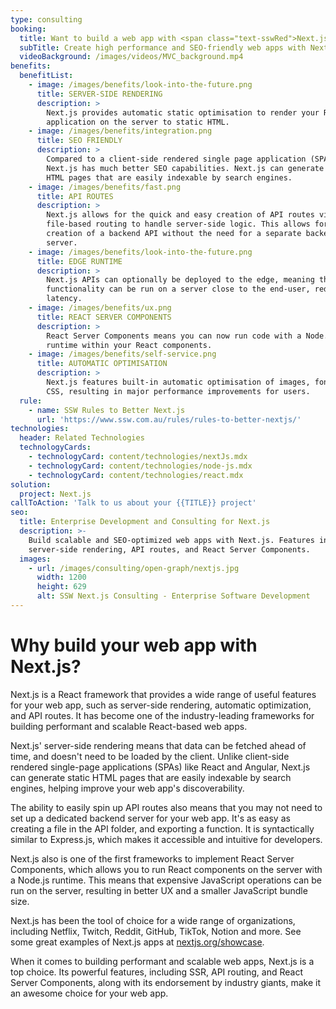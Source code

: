 ```yaml
---
type: consulting
booking:
  title: Want to build a web app with <span class="text-sswRed">Next.js</span>?
  subTitle: Create high performance and SEO-friendly web apps with Next.js
  videoBackground: /images/videos/MVC_background.mp4
benefits:
  benefitList:
    - image: /images/benefits/look-into-the-future.png
      title: SERVER-SIDE RENDERING
      description: >
        Next.js provides automatic static optimisation to render your React 
        application on the server to static HTML.
    - image: /images/benefits/integration.png
      title: SEO FRIENDLY
      description: >
        Compared to a client-side rendered single page application (SPA),
        Next.js has much better SEO capabilities. Next.js can generate static
        HTML pages that are easily indexable by search engines.
    - image: /images/benefits/fast.png
      title: API ROUTES
      description: >
        Next.js allows for the quick and easy creation of API routes via
        file-based routing to handle server-side logic. This allows for the fast
        creation of a backend API without the need for a separate backend
        server.
    - image: /images/benefits/look-into-the-future.png
      title: EDGE RUNTIME
      description: >
        Next.js APIs can optionally be deployed to the edge, meaning that API
        functionality can be run on a server close to the end-user, reducing
        latency.
    - image: /images/benefits/ux.png
      title: REACT SERVER COMPONENTS
      description: >
        React Server Components means you can now run code with a Node.js
        runtime within your React components.
    - image: /images/benefits/self-service.png
      title: AUTOMATIC OPTIMISATION
      description: >
        Next.js features built-in automatic optimisation of images, fonts, and
        CSS, resulting in major performance improvements for users.
  rule:
    - name: SSW Rules to Better Next.js
      url: 'https://www.ssw.com.au/rules/rules-to-better-nextjs/'
technologies:
  header: Related Technologies
  technologyCards:
    - technologyCard: content/technologies/nextJs.mdx
    - technologyCard: content/technologies/node-js.mdx
    - technologyCard: content/technologies/react.mdx
solution:
  project: Next.js
callToAction: 'Talk to us about your {{TITLE}} project'
seo:
  title: Enterprise Development and Consulting for Next.js
  description: >-
    Build scalable and SEO-optimized web apps with Next.js. Features include
    server-side rendering, API routes, and React Server Components.
  images:
    - url: /images/consulting/open-graph/nextjs.jpg
      width: 1200
      height: 629
      alt: SSW Next.js Consulting - Enterprise Software Development
---
```


# Why build your web app with **Next.js**?

Next.js is a React framework that provides a wide range of useful features for your web app,
such as server-side rendering, automatic optimization, and API routes. It has become one of the
industry-leading frameworks for building performant and scalable React-based web apps.

<VideoEmbed url="https://www.youtube.com/watch?v=Sklc_fQBmcs" />

Next.js' server-side rendering means that data can be fetched ahead of time, and doesn't
need to be loaded by the client. Unlike client-side rendered single-page applications
(SPAs) like React and Angular, Next.js can generate static HTML pages that are easily
indexable by search engines, helping improve your web app's discoverability.

The ability to easily spin up API routes also means that you may not need to set up
a dedicated backend server for your web app. It's as easy as creating a file in the API
folder, and exporting a function. It is syntactically similar to Express.js, which
makes it accessible and intuitive for developers.

Next.js also is one of the first frameworks to implement React Server Components,
which allows you to run React components on the server with a Node.js runtime. This
means that expensive JavaScript operations can be run on the server, resulting in
better UX and a smaller JavaScript bundle size.

Next.js has been the tool of choice for a wide range of organizations, including
Netflix, Twitch, Reddit, GitHub, TikTok, Notion and more. See some great examples
of Next.js apps at [nextjs.org/showcase](https://nextjs.org/showcase).

When it comes to building performant and scalable web apps, Next.js is a top choice.
Its powerful features, including SSR, API routing, and React Server Components, along
with its endorsement by industry giants, make it an awesome choice for your web app.
